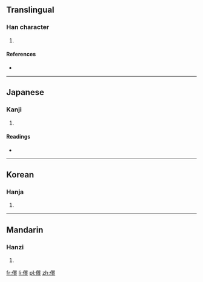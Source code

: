 ==Translingual==

===Han character===
{{Han char|rn=9|rad=人|as=15|sn=17|four=|canj=人竹中金 (OHLC)}}

# {{defn|Han|sort=人15}}

====References====
* {{Han ref|kx=0120.260|dkj=01259|dj=0254.240|hdz=10235.070|uh=5128|ud=20776}}

----

==Japanese==

===Kanji===
{{ja-kanji|grade=|rs=人15}}

# {{defn|lang=ja|sort=人15}}

====Readings====
* {{ja-readings|on=[[しつ]] (shitsu), [[しち]] (shichi)|kun=[[ただしい]] (tadashii)}}

----

==Korean==

===Hanja===
{{ko-hanja|hangeul=질|rv=jil|mr=chil}}

# {{defn|lang=ko|sort=人15}}

----

==Mandarin==

===Hanzi===
{{cmn-hanzi|pin=[[zhí]] ([[zhi2]])|wg=chih<sup>2</sup>}}

# {{defn|lang=cmn|sort=人15}}

[[fr:儨]]
[[li:儨]]
[[pl:儨]]
[[zh:儨]]